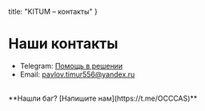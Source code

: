   title: "KITUM – контакты"
}

# Наши контакты
- Telegram: [Помощь в решении](https://t.me/kitum_support)
- Email: [pavlov.timur556@yandex.ru](mailto:pavlov.timur556@yanex.ru)
<br/>
**Нашли баг? [Напишите нам](https://t.me/OCCCAS)**